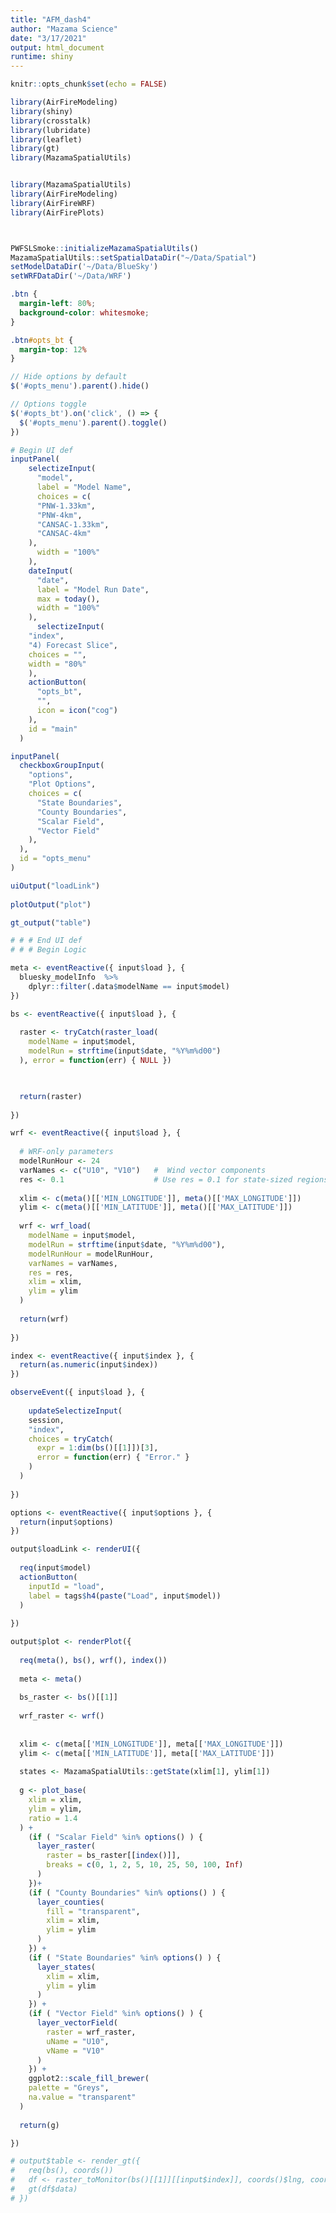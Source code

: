 ```yaml
---
title: "AFM_dash4"
author: "Mazama Science"
date: "3/17/2021"
output: html_document
runtime: shiny
---
```



```r
knitr::opts_chunk$set(echo = FALSE)

library(AirFireModeling)
library(shiny)
library(crosstalk)
library(lubridate)
library(leaflet)
library(gt)
library(MazamaSpatialUtils)


library(MazamaSpatialUtils)
library(AirFireModeling)
library(AirFireWRF)
library(AirFirePlots)



PWFSLSmoke::initializeMazamaSpatialUtils()
MazamaSpatialUtils::setSpatialDataDir("~/Data/Spatial")
setModelDataDir('~/Data/BlueSky')
setWRFDataDir('~/Data/WRF')
```

```css

.btn {
  margin-left: 80%;
  background-color: whitesmoke;
}

.btn#opts_bt {
  margin-top: 12%
}

```

```js

// Hide options by default
$('#opts_menu').parent().hide()

// Options toggle
$('#opts_bt').on('click', () => {
  $('#opts_menu').parent().toggle()
})

```


```r

# Begin UI def
inputPanel(
    selectizeInput(
      "model", 
      label = "Model Name",
      choices = c(
      "PNW-1.33km",
      "PNW-4km",
      "CANSAC-1.33km",
      "CANSAC-4km"
    ),
      width = "100%"
    ), 
    dateInput(
      "date", 
      label = "Model Run Date", 
      max = today(), 
      width = "100%"
    ), 
      selectizeInput(
    "index", 
    "4) Forecast Slice", 
    choices = "", 
    width = "80%"
    ),
    actionButton(
      "opts_bt", 
      "", 
      icon = icon("cog")
    ), 
    id = "main"
  )

inputPanel(
  checkboxGroupInput(
    "options", 
    "Plot Options",
    choices = c(
      "State Boundaries", 
      "County Boundaries",
      "Scalar Field", 
      "Vector Field"
    ), 
  ), 
  id = "opts_menu"
)

uiOutput("loadLink")  
    
plotOutput("plot")

gt_output("table")

# # # End UI def
# # # Begin Logic

meta <- eventReactive({ input$load }, {
  bluesky_modelInfo  %>% 
    dplyr::filter(.data$modelName == input$model)
})

bs <- eventReactive({ input$load }, {
  
  raster <- tryCatch(raster_load(
    modelName = input$model, 
    modelRun = strftime(input$date, "%Y%m%d00")
  ), error = function(err) { NULL })


  
  return(raster)
  
})

wrf <- eventReactive({ input$load }, {
  
  # WRF-only parameters
  modelRunHour <- 24
  varNames <- c("U10", "V10")   #  Wind vector components
  res <- 0.1                    # Use res = 0.1 for state-sized regions
  
  xlim <- c(meta()[['MIN_LONGITUDE']], meta()[['MAX_LONGITUDE']])
  ylim <- c(meta()[['MIN_LATITUDE']], meta()[['MAX_LATITUDE']])
  
  wrf <- wrf_load(
    modelName = input$model,
    modelRun = strftime(input$date, "%Y%m%d00"),
    modelRunHour = modelRunHour,
    varNames = varNames,
    res = res, 
    xlim = xlim, 
    ylim = ylim
  )
  
  return(wrf)
  
})

index <- eventReactive({ input$index }, {
  return(as.numeric(input$index))
})

observeEvent({ input$load }, {
  
    updateSelectizeInput(
    session,
    "index",
    choices = tryCatch(
      expr = 1:dim(bs()[[1]])[3], 
      error = function(err) { "Error." }
    )
  )
  
})

options <- eventReactive({ input$options }, {
  return(input$options)
})

output$loadLink <- renderUI({
  
  req(input$model)
  actionButton(
    inputId = "load",
    label = tags$h4(paste("Load", input$model))
  ) 
  
})

output$plot <- renderPlot({
  
  req(meta(), bs(), wrf(), index())
  
  meta <- meta()
  
  bs_raster <- bs()[[1]]
  
  wrf_raster <- wrf()
  
  
  xlim <- c(meta[['MIN_LONGITUDE']], meta[['MAX_LONGITUDE']])
  ylim <- c(meta[['MIN_LATITUDE']], meta[['MAX_LATITUDE']])
  
  states <- MazamaSpatialUtils::getState(xlim[1], ylim[1])
  
  g <- plot_base(
    xlim = xlim, 
    ylim = ylim, 
    ratio = 1.4
  ) + 
    (if ( "Scalar Field" %in% options() ) {
      layer_raster(
        raster = bs_raster[[index()]], 
        breaks = c(0, 1, 2, 5, 10, 25, 50, 100, Inf)
      ) 
    })+ 
    (if ( "County Boundaries" %in% options() ) {
      layer_counties(
        fill = "transparent", 
        xlim = xlim,
        ylim = ylim
      )
    }) + 
    (if ( "State Boundaries" %in% options() ) { 
      layer_states(
        xlim = xlim, 
        ylim = ylim
      )
    }) + 
    (if ( "Vector Field" %in% options() ) { 
      layer_vectorField(
        raster = wrf_raster, 
        uName = "U10", 
        vName = "V10"
      )
    }) + 
    ggplot2::scale_fill_brewer(
    palette = "Greys",
    na.value = "transparent"
  )
  
  return(g)

})

# output$table <- render_gt({
#   req(bs(), coords())
#   df <- raster_toMonitor(bs()[[1]][[input$index]], coords()$lng, coords()$lat)
#   gt(df$data)
# })
```
